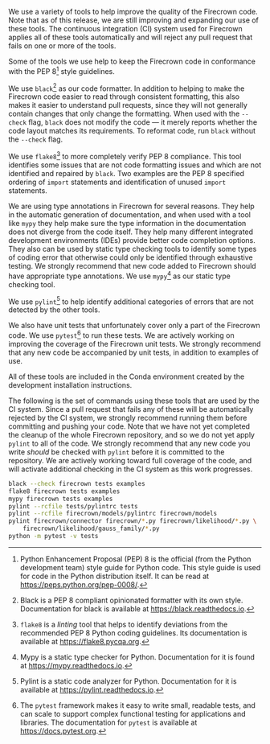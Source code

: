 We use a variety of tools to help improve the quality of the Firecrown code.
Note that as of this release, we are still improving and expanding our use of these tools.
The continuous integration (CI) system used for Firecrown applies all of these tools automatically and will reject any pull request that fails on one or more of the tools.

Some of the tools we use help to keep the Firecrown code in conformance with the PEP 8[^pep8] style guidelines.

[^pep8]: Python Enhancement Proposal (PEP) 8 is the official (from the Python development team) style guide for Python code.
  This style guide is used for code in the Python distribution itself.
  It can be read at [https://peps.python.org/pep-0008/](https://peps.python.org/pep-0008/).

We use `black`[^black] as our code formatter.
In addition to helping to make the Firecrown code easier to read through consistent formatting, this also makes it easier to understand pull requests, since they will not generally contain changes that only change the formatting.
When used with the `--check` flag, `black` does not modify the code --- it merely reports whether the code layout matches its requirements.
To reformat code, run `black` without the `--check` flag.

[^black]: Black is a PEP 8 compliant opinionated formatter with its own style.
  Documentation for black is available at [https://black.readthedocs.io](https://black.readthedocs.io).

We use `flake8`[^flake8] to more completely verify PEP 8 compliance.
This tool identifies some issues that are not code formatting issues and which are not identified and repaired by `black`.
Two examples are the PEP 8 specified ordering of `import` statements and identification of unused `import` statements.

[^flake8]: `flake8` is a *linting* tool that helps to identify deviations from the recommended PEP 8 Python coding guidelines.
  Its documentation is available at [https://flake8.pycqa.org](https://flake8.pycqa.org).

We are using type annotations in Firecrown for several reasons.
They help in the automatic generation of documentation, and when used with a tool like `mypy` they help make sure the type information in the documentation does not diverge from the code itself.
They help many different integrated development environments (IDEs) provide better code completion options.
They also can be used by static type checking tools to identify some types of coding error that otherwise could only be identified through exhaustive testing.
We strongly recommend that new code added to Firecrown should have appropriate type annotations.
We use `mypy`[^mypy] as our static type checking tool.

[^mypy]: Mypy is a static type checker for Python.
  Documentation for it is found at [https://mypy.readthedocs.io](https://mypy.readthedocs.io).

We use `pylint`[^pylint] to help identify additional categories of errors that are not detected by the other tools.

[^pylint]: Pylint is a static code analyzer for Python.
  Documentation for it is available at [https://pylint.readthedocs.io](https://pylint.readthedocs.io).

We also have unit tests that unfortunately cover only a part of the Firecrown code.
We use `pytest`[^pytest] to run these tests.
We are actively working on improving the coverage of the Firecrown unit tests.
We strongly recommend that any new code be accompanied by unit tests, in addition to examples of use.

[^pytest]: The `pytest` framework makes it easy to write small, readable tests, and can scale to support complex functional testing for applications and libraries.
  The documentation for `pytest` is available at [https://docs.pytest.org](https://docs.pytest.org).

All of these tools are included in the Conda environment created by the development installation instructions.

The following is the set of commands using these tools that are used by the CI system.
Since a pull request that fails any of these will be automatically rejected by the CI system, we strongly recommend running them before committing and pushing your code.
Note that we have not yet completed the cleanup of the whole Firecrown repository, and so we do not yet apply `pylint` to all of the code.
We strongly recommend that any new code you write *should* be checked with `pylint` before it is committed to the repository.
We are actively working toward full coverage of the code, and will activate additional checking in the CI system as this work progresses.

```.bash
black --check firecrown tests examples
flake8 firecrown tests examples
mypy firecrown tests examples
pylint --rcfile tests/pylintrc tests
pylint --rcfile firecrown/models/pylintrc firecrown/models
pylint firecrown/connector firecrown/*.py firecrown/likelihood/*.py \
    firecrown/likelihood/gauss_family/*.py
python -m pytest -v tests
```
